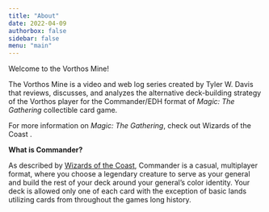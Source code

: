 ```yaml
---
title: "About"
date: 2022-04-09
authorbox: false
sidebar: false
menu: "main"
---
```


Welcome to the Vorthos Mine!

The Vorthos Mine is a video and web log series created by Tyler W. Davis that reviews, discusses, and analyzes the alternative deck-building strategy of the Vorthos player for the Commander/EDH format of _Magic: The Gathering_ collectible card game.

For more information on _Magic: The Gathering_, check out Wizards of the Coast .

**What is Commander?**

As described by [Wizards of the Coast](https://magic.wizards.com), Commander is a casual, multiplayer format, where you choose a legendary creature to serve as your general and build the rest of your deck around your general's color identity.
Your deck is allowed only one of each card with the exception of basic lands utilizing cards from throughout the games long history.
